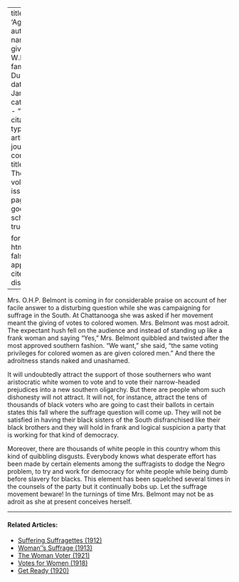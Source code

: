 
---
title: 'Agility'
author:
  - name:
      given: W.E.B.
      family: Du Bois
date: Jan. 1915
categories: 
  - ""
citation: 
  type: article-journal
  container-title: The Crisis
  volume: 9
  issue: 3
  page: 133
google-scholar: true

format:
  html:
    toc: false
    appendix-cite-as: display
---



Mrs. O.H.P. Belmont is coming in for considerable praise on account of her facile answer to a disturbing question while she was campaigning for suffrage in the South. At Chattanooga she was asked if her movement meant the giving of votes to colored women. Mrs. Belmont was most adroit. The expectant hush fell on the audience and instead of standing up like a frank woman and saying "Yes," Mrs. Belmont quibbled and twisted after the most approved southern fashion. "We want," she said, "the same voting privileges for colored women as are given colored men." And there the adroitness stands naked and unashamed.

It will undoubtedly attract the support of those southerners who want aristocratic white women to vote and to vote their narrow-headed prejudices into a new southern oligarchy. But there are people whom such dishonesty will not attract. It will not, for instance, attract the tens of thousands of black voters who are going to cast their ballots in certain states this fall where the suffrage question will come up. They will not be satisfied in having their black sisters of the South disfranchised like their black brothers and they will hold in frank and logical suspicion a party that is working for that kind of democracy.

Moreover, there are thousands of white people in this country whom this kind of quibbling disgusts. Everybody knows what desperate effort has been made by certain elements among the suffragists to dodge the Negro problem, to try and work for democracy for white people while being dumb before slavery for blacks. This element has been squelched several times in the counsels of the party but it continually bobs up. Let the suffrage movement beware! In the turnings of time Mrs. Belmont may not be as adroit as she at present con­ceives herself.

<!-- Similar articles start here -->
<div  class="clear-wrap"></div>
<hr>
#### Related Articles:

* [Suffering Suffragettes (1912)](/Volumes/04/02/suffering_suffragettes.html)
* [Woman''s Suffrage (1913)](/Volumes/06/01/womans_suffrage.html)
* [The Woman Voter (1921)](/Volumes/21/05/woman_voter.html)
* [Votes for Women (1918)](/Volumes/15/01/votes_for_women.html)
* [Get Ready (1920)](/Volumes/20/01/get_ready.html)

<!-- Similar articles end here -->